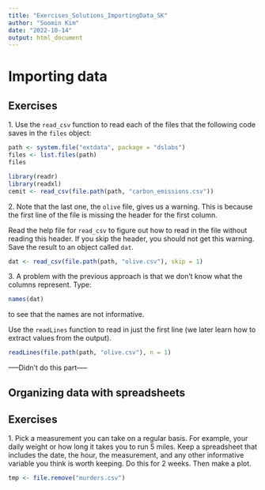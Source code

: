 ```yaml
---
title: "Exercises_Solutions_ImportingData_SK"
author: "Soomin Kim"
date: "2022-10-14"
output: html_document
---
```


# Importing data {#importing-data}

## Exercises 


1\. Use the `read_csv` function to read each of the files that the following code saves in the `files` object: 

```r
path <- system.file("extdata", package = "dslabs")
files <- list.files(path)
files
```

```r
library(readr)
library(readxl)
cemit <- read_csv(file.path(path, "carbon_emissions.csv"))
```

  
2\. Note that the last one, the `olive` file, gives us a warning. This is because the first line of the file is missing the header for the first column. 

Read the help file for `read_csv` to figure out how to read in the file without reading this header. If you skip the header, you should not get this warning. Save the result to an object called `dat`.

```r
dat <- read_csv(file.path(path, "olive.csv"), skip = 1)
```


  
3\. A problem with the previous approach is that we don't know what the columns represent. Type:

```r
names(dat)
```

to see that the names are not informative.

Use the `readLines` function to read in just the first line (we later learn how to extract values from the output). 

```r
readLines(file.path(path, "olive.csv"), n = 1)
```


-----Didn't do this part-----

## Organizing data with spreadsheets

## Exercises 

1\. Pick a measurement you can take on a regular basis. For example, your daily weight or how long it takes you to run 5 miles. Keep a spreadsheet that includes the date, the hour, the measurement, and any other informative variable you think is worth keeping. Do this for 2 weeks. Then make a plot.


```r
tmp <- file.remove("murders.csv")
```

